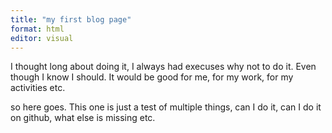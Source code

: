 ```yaml
---
title: "my first blog page"
format: html
editor: visual
---
```


I thought long about doing it, I always had execuses why not to do it. Even though I know I should. It would be good for me, for my work, for my activities etc. 

so here goes. This one is just a test of multiple things, can I do it, can I do it on github, what else is missing etc. 